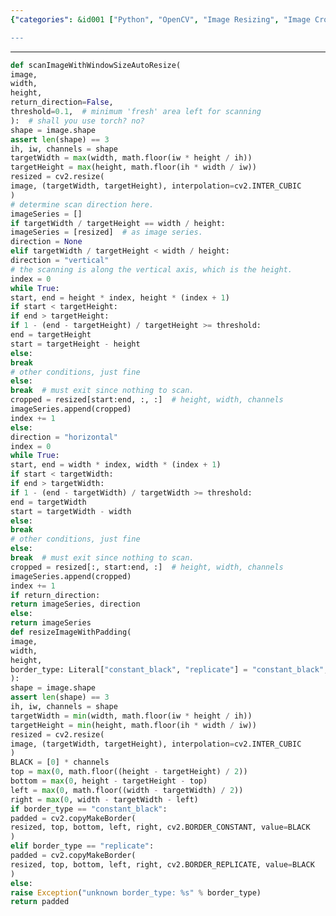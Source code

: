 ```yaml
---
{"categories": &id001 ["Python", "OpenCV", "Image Resizing", "Image Cropping", "Target Size", "Conditions", "Processing"], "category": "Image Processing", "date": "2022-09-18 11:44:45", "description": "This Python code uses OpenCV to resize and crop images according to specified conditions, ultimately processing them into smaller versions.", "tags": *id001, "title": "Image Resize, Image Padding, Image Scanning"}

---
```


------

```python
def scanImageWithWindowSizeAutoResize(
image,
width,
height,
return_direction=False,
threshold=0.1,  # minimum 'fresh' area left for scanning
):  # shall you use torch? no?
shape = image.shape
assert len(shape) == 3
ih, iw, channels = shape
targetWidth = max(width, math.floor(iw * height / ih))
targetHeight = max(height, math.floor(ih * width / iw))
resized = cv2.resize(
image, (targetWidth, targetHeight), interpolation=cv2.INTER_CUBIC
)
# determine scan direction here.
imageSeries = []
if targetWidth / targetHeight == width / height:
imageSeries = [resized]  # as image series.
direction = None
elif targetWidth / targetHeight < width / height:
direction = "vertical"
# the scanning is along the vertical axis, which is the height.
index = 0
while True:
start, end = height * index, height * (index + 1)
if start < targetHeight:
if end > targetHeight:
if 1 - (end - targetHeight) / targetHeight >= threshold:
end = targetHeight
start = targetHeight - height
else:
break
# other conditions, just fine
else:
break  # must exit since nothing to scan.
cropped = resized[start:end, :, :]  # height, width, channels
imageSeries.append(cropped)
index += 1
else:
direction = "horizontal"
index = 0
while True:
start, end = width * index, width * (index + 1)
if start < targetWidth:
if end > targetWidth:
if 1 - (end - targetWidth) / targetWidth >= threshold:
end = targetWidth
start = targetWidth - width
else:
break
# other conditions, just fine
else:
break  # must exit since nothing to scan.
cropped = resized[:, start:end, :]  # height, width, channels
imageSeries.append(cropped)
index += 1
if return_direction:
return imageSeries, direction
else:
return imageSeries
def resizeImageWithPadding(
image,
width,
height,
border_type: Literal["constant_black", "replicate"] = "constant_black",
):
shape = image.shape
assert len(shape) == 3
ih, iw, channels = shape
targetWidth = min(width, math.floor(iw * height / ih))
targetHeight = min(height, math.floor(ih * width / iw))
resized = cv2.resize(
image, (targetWidth, targetHeight), interpolation=cv2.INTER_CUBIC
)
BLACK = [0] * channels
top = max(0, math.floor((height - targetHeight) / 2))
bottom = max(0, height - targetHeight - top)
left = max(0, math.floor((width - targetWidth) / 2))
right = max(0, width - targetWidth - left)
if border_type == "constant_black":
padded = cv2.copyMakeBorder(
resized, top, bottom, left, right, cv2.BORDER_CONSTANT, value=BLACK
)
elif border_type == "replicate":
padded = cv2.copyMakeBorder(
resized, top, bottom, left, right, cv2.BORDER_REPLICATE, value=BLACK
)
else:
raise Exception("unknown border_type: %s" % border_type)
return padded

```

